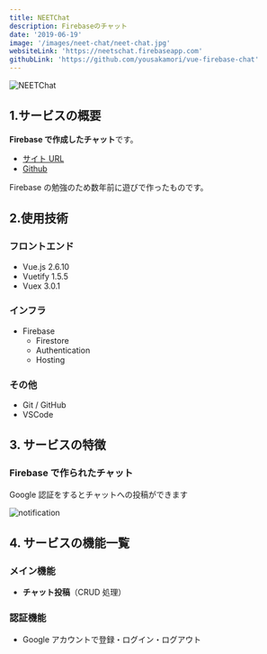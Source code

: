 ```yaml
---
title: NEETChat
description: Firebaseのチャット
date: '2019-06-19'
image: '/images/neet-chat/neet-chat.jpg'
websiteLink: 'https://neetschat.firebaseapp.com'
githubLink: 'https://github.com/yousakamori/vue-firebase-chat'
---
```


<Image alt='NEETChat' src='/images/neet-chat/neet-chat.jpg' width={1440} height={764} priority />

## 1.サービスの概要

**Firebase で作成したチャット**です。

- [サイト URL](https://neetschat.firebaseapp.com)
- [Github](https://github.com/yousakamori/vue-firebase-chat)

Firebase の勉強のため数年前に遊びで作ったものです。

## 2.使用技術

### フロントエンド

- Vue.js 2.6.10
- Vuetify 1.5.5
- Vuex 3.0.1

### インフラ

- Firebase
  - Firestore
  - Authentication
  - Hosting

### その他

- Git / GitHub
- VSCode

## 3. サービスの特徴

### Firebase で作られたチャット

Google 認証をするとチャットへの投稿ができます

![notification](/images/neet-chat/signup.jpg)

## 4. サービスの機能一覧

### メイン機能

- **チャット投稿**（CRUD 処理）

### 認証機能

- Google アカウントで登録・ログイン・ログアウト

